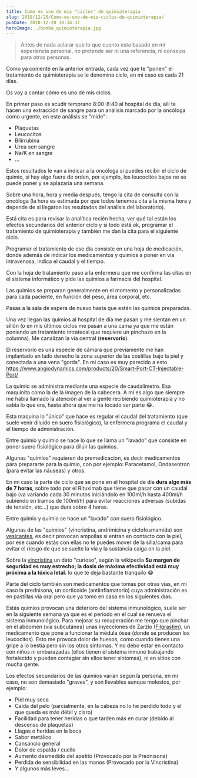 ```yaml
---
title: Como es uno de mis "ciclos" de quimioterapia
slug: 2018/12/20/Como-es-uno-de-mis-ciclos-de-quimioterapia/
pubDate: 2018-12-20 10:34:37
heroImage: ./bomba_quimioterapia.jpg
---
```


> Antes de nada aclarar que lo que cuento esta basado en mi experiencia personal, no pretende ser ni una referencia, ni consejos para otras personas.

Como ya comenté en la anterior entrada, cada vez que te "ponen" el tratamiento de quimioterapia se le denomina ciclo, en mi caso es cada 21 días.

Os voy a contar cómo es uno de mis ciclos.

En primer paso es acudir temprano 8:00-8:40 al hospital de día, allí te hacen una extracción de sangre para un análisis marcado por la oncóloga como urgente, en este análisis se "mide":

- Plaquetas
- Leucocitos
- Bilirrubina
- Urea sen sangre
- Na/K en sangre
- ...

Estos resultados le van a indicar a la oncóloga si puedes recibir el ciclo de quimio, si hay algo fuera de orden, por ejemplo, los leucocitos bajos no se puede poner y se aplazaría una semana.

Sobre una hora, hora y media después, tengo la cita de consulta con la oncóloga (la hora es estimada por que todos tenemos cita a la misma hora y depende de si llegaron los resultados del análisis del laboratorio).

Está cita es para revisar la analítica recién hecha, ver qué tal están los efectos secundarios del anterior ciclo y si todo está ok, programar el tratamiento de quimioterapia y también me dan la cita para el siguiente ciclo.

Programar el tratamiento de ese día consiste en una hoja de medicación, donde además de indicar los medicamentos y quimios a poner en vía intravenosa, indica el caudal y el tiempo.

Con la hoja de tratamiento paso a la enfermera que me confirma las citas en el sistema informático y pide las quimios a farmacia del hospital.

Las quimios se preparan generalmente en el momento y personalizadas para cada paciente, en función del peso, área corporal, etc.

Pasas a la sala de espera de nuevo hasta que estén las quimios preparadas.

Una vez llegan las quimios al hospital de día me pasan y me sientan en un sillón (o en mis últimos ciclos me pasan a una cama ya que me están poniendo un tratamiento intratecal que requiere un pinchazo en la columna). Me canalizan la vía central (**reservorio**).

El reservorio es una especie de cámara que previamente me han implantado en lado derecho la zona superior de las costillas bajo la piel y conectada a una vena "gorda". En mi caso es muy parecido a esto https://www.angiodynamics.com/products/20/Smart-Port-CT-Injectable-Port/

La quimio se administra mediante una especie de caudalímetro. Esa maquinita como la de la imagen de la cabecera. A mí es algo que siempre me había llamado la atención al ver a gente recibiendo quimioterapia y no sabia lo que era, hasta ahora que me ha tocado ser parte :joy:.

Esta maquina lo "único" que hace es regular el caudal del tratamiento (que suele venir diluido en suero fisiológico), la enfermera programa el caudal y el tiempo de administración.

Entre quimio y quimio se hace lo que se llama un "lavado" que consiste en poner suero fisiológico para diluir las quimios.

Algunas "quimios" requieren de premedicacion, es decir medicamentos para prepararte para la quimio, con por ejemplo: Paracetamol, Ondasentron (para evitar las náuseas) y otros.

En mi caso la parte de ciclo que se pone en el hospital de día **dura algo más de 7 horas**, sobre todo por el Rituximab que tiene que pasar con un caudal bajo (va variando cada 30 minutos iniciándolo en 100ml/h hasta 400ml/h subiendo en tramos de 100ml/h) para evitar reacciones adversas (subidas de tensión, etc...) que dura sobre 4 horas.

Entre quimio y quimio se hace un "lavado" con suero fisiológico.

Algunas de las "quimios" (vincristina, andrimicina y ciclofosmamida) son [vesicantes](https://es.wikipedia.org/wiki/Sustancia_vesicante), es decir provocan ampollas si entran en contacto con la piel, por ese cuando estás con ellas no te puedes mover de la silla/cama para evitar el riesgo de que se suelte la vía y la sustancia caiga en la piel.

Sobre la [vincristina](https://es.wikipedia.org/wiki/Vincristina) un dato "curioso", según la wikipedia **Su margen de seguridad es muy estrecho; la dosis de máxima efectividad está muy próxima a la tóxica letal.** lo que te deja bastante tranquilo :joy:

Parte del ciclo también son medicamentos que tomas por otras vías, en mi caso la prednisona, un corticoide (antiinflamatorio) cuya administración es en pastillas vía oral pero que ya tomo en casa en los siguientes días.

Estás quimios provocan una deterioro del sistema inmunológico, suele ser en la siguiente semana ya que es el periodo en el cual se renueva el sistema inmunológico. Para mejorar su recuperación me tengo que pinchar en el abdomen (vía subcutánea) unas inyecciones de Zarzio ([Filgrastim](https://en.wikipedia.org/wiki/Filgrastim)), un medicamento que pone a funcionar la médula ósea (donde se producen los leucocitos). Esto me provoca dolor de huesos, como cuando tienes una gripe a lo bestia pero sin los otros síntomas. Y no debo estar en contacto con niños ni embarazadas (ellos tienen el sistema inmune trabajando fortalecido y pueden contagiar sin ellos tener síntomas), ni en sitios con mucha gente.

Los efectos secundarios de las quimios varían según la persona, en mi caso, no son demasiado "graves", y son llevables aunque molestos, por ejemplo:

- Piel muy seca
- Caída del pelo (parcialmente, en la cabeza no lo he perdido todo y el que queda es más débil y claro)
- Facilidad para tener heridas o que tarden más en curar (debido al descenso de plaquetas)
- Llagas o heridas en la boca
- Sabor metálico
- Cansancio general
- Dolor de espalda / cuello
- Aumento desmedido del apetito (Provocado por la Prednisona)
- Perdida de sensibilidad en las manos (Provocado por la Vincristina)
- Y algunos más leves...
